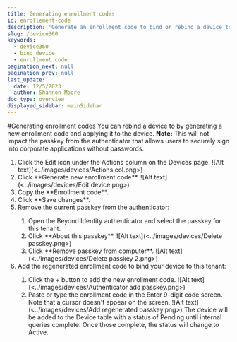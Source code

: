 ```yaml
---
title: Generating enrollment codes
id: enrollement-code
description: 'Generate an enrollment code to bind or rebind a device to Device360'
slug: /device360
keywords:
  - device360
  - bind device
  - enrollment code
pagination_next: null
pagination_prev: null
last_update:
  date: 12/5/2023
  author: Shannon Moore
doc_type: overview
displayed_sidebar: mainSidebar
---
```

#Generating enrollment codes
You can rebind a device to  by generating a new enrollment code and applying it to the device. 
**Note:** This will not impact the passkey from the  authenticator that allows users to securely sign into corporate applications without passwords.
<ol>
<li> Click the Edit icon under the Actions column on the Devices page. 
![Alt text](<../images/devices/Actions col.png>)
</li>
<li>Click **Generate new enrollment code**.
![Alt text](<../images/devices/Edit device.png>)
</li>
<li>Copy the **Enrollment code**.</li>
<li>Click **Save changes**. </li>
<li>Remove the current passkey from the authenticator: </li>
<ol>
<li>Open the Beyond Identity authenticator and select the passkey for this tenant.
</li>
<li>Click **About this passkey**.
![Alt text](<../images/devices/Delete passkey.png>)
</li>
<li>Click **Remove passkey from computer**.
![Alt text](<../images/devices/Delete passkey 2.png>)
</li>
</ol>
<li>Add the regenerated enrollment code to bind your device to this tenant: 
</li>
<ol>
<li>Click the + button to add the new enrollment code.
![Alt text](<../images/devices/Authenticator add passkey.png>)
</li>
<li>Paste or type the enrollment code in the Enter 9-digit code screen. Note that a cursor doesn't appear on the screen. 
![Alt text](<../images/devices/Add regenerated passkey.png>)
The device will be added to the Device table with a status of Pending until internal queries complete. Once those complete, the status will change to Active. 
</li>
</ol>
</ol>